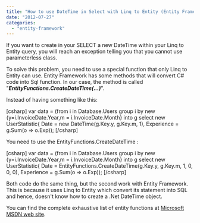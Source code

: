 ```yaml
---
title: "How to use DateTime in Select with Linq to Entity (Entity Framework 4.3)"
date: "2012-07-27"
categories: 
  - "entity-framework"
---
```


If you want to create in your SELECT a new DateTime within your Linq to Entity query, you will reach an exception telling you that you cannot use parameterless class.

To solve this problem, you need to use a special function that only Linq to Entity can use. Entity Framework has some methods that will convert C# code into Sql function. In our case, the method is called "**_EntityFunctions.CreateDateTime(...)_**".

Instead of having something like this:

\[csharp\] var data = (from i in Database.Users group i by new {y=i.InvoiceDate.Year,m = i.InvoiceDate.Month} into g select new UserStatistic{ Date = new DateTime(g.Key.y, g.Key.m, 1), Experience = g.Sum(o => o.Exp)); \[/csharp\]

You need to use the EntityFunctions.CreateDateTime :

\[csharp\] var data = (from i in Database.Users group i by new {y=i.InvoiceDate.Year,m = i.InvoiceDate.Month} into g select new UserStatistic{ Date = EntityFunctions.CreateDateTime(g.Key.y, g.Key.m, 1, 0, 0, 0), Experience = g.Sum(o => o.Exp)); \[/csharp\]

Both code do the same thing, but the second work with Entity Framework. This is because it uses Linq to Entity which convert its statement into SQL and hence, doesn't know how to create a .Net DateTime object.

You can find the complete exhaustive list of entity functions at [Microsoft MSDN web site](http://msdn.microsoft.com/en-us/library/dd412643 "Entity Framework Functions to Sql").
